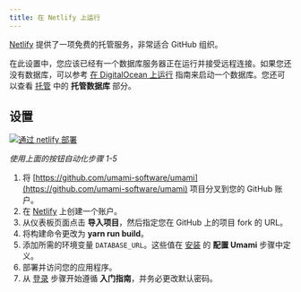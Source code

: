 ```yaml
---
title: 在 Netlify 上运行
---
```


[Netlify](https://netlify.com/) 提供了一项免费的托管服务，非常适合 GitHub 组织。

在此设置中，您应该已经有一个数据库服务器正在运行并接受远程连接。如果您还没有数据库，可以参考 [在 DigitalOcean 上运行](/docs/running-on-digitalocean) 指南来启动一个数据库。您还可以查看 [托管](/docs/guides/hosting) 中的 **托管数据库** 部分。

## 设置

[![通过 netlify 部署](https://www.netlify.com/img/deploy/button.svg)](https://app.netlify.com/start/deploy?repository=https://github.com/umami-software/umami)

_使用上面的按钮自动化步骤 1-5_

1. 将 [https://github.com/umami-software/umami](https://github.com/umami-software/umami) 项目分叉到您的 GitHub 账户。
2. 在 [Netlify](https://netlify.com/) 上创建一个账户。
3. 从仪表板页面点击 **导入项目**，然后指定您在 GitHub 上的项目 fork 的 URL。
4. 将构建命令更改为 **yarn run build**。
5. 添加所需的环境变量 `DATABASE_URL`。这些值在 [安装](/docs/install) 的 **配置 Umami** 步骤中定义。
6. 部署并访问您的应用程序。
7. 从 [登录](/docs/login) 步骤开始遵循 **入门指南**，并务必更改默认密码。